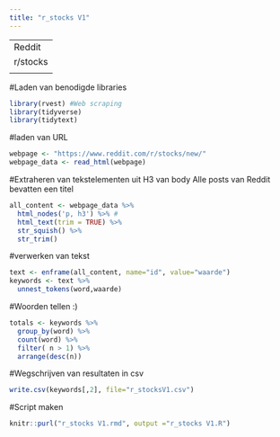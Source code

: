---
title: "r_stocks V1"
---

---
Reddit
r/stocks
<p> nodes & <H3> nodes
---

#Laden van benodigde libraries
```{r message=FALSE, warning=FALSE, paged.print=TRUE}
library(rvest) #Web scraping
library(tidyverse)
library(tidytext)
```

#laden van URL
```{r}
webpage <- "https://www.reddit.com/r/stocks/new/"
webpage_data <- read_html(webpage)
```

#Extraheren van tekstelementen uit H3 van body
Alle posts van Reddit bevatten een titel 
```{r warning=FALSE}
all_content <- webpage_data %>%
  html_nodes('p, h3') %>% #
  html_text(trim = TRUE) %>%
  str_squish() %>%
  str_trim()
```

#verwerken van tekst
```{r}
text <- enframe(all_content, name="id", value="waarde")
keywords <- text %>%
  unnest_tokens(word,waarde)
```

#Woorden tellen :)
```{r}
totals <- keywords %>%
  group_by(word) %>%
  count(word) %>%
  filter( n > 1) %>%
  arrange(desc(n))
```

#Wegschrijven van resultaten in csv
```{r}
write.csv(keywords[,2], file="r_stocksV1.csv")
```

#Script maken
```{r}
knitr::purl("r_stocks V1.rmd", output ="r_stocks V1.R")
```

